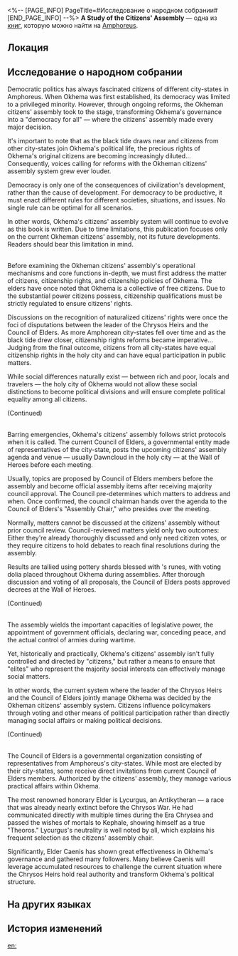 <%-- [PAGE_INFO]
PageTitle=#Исследование о народном собрании#
[END_PAGE_INFO] --%>
{{Дополнить}}
{{Книга Инфобокс
|id           = 509
|partIds      = 190834
|Название     = A Study of the Citizens' Assembly
|Изображение  = Предмет Книга Амфореус 1.png
|Мир          = Amphoreus
|Томов        = 1
|Автор        = <!--нужно добавить-->
|Описание     = A comprehensive study on the evolution and mechanisms of Okhema's citizens' assembly, offering crucial insights into the city-state's political system.
|Том1         = {{tx}}
|Источник1    = {{tx|Отсутствует источник}}
|Персонажи    = Kephale
|Фракции      = Okhema
}}
'''A Study of the Citizens' Assembly''' — одна из [[Книги|книг]], которую можно найти на [[Amphoreus]].

==Локация==
{{Отметка карты|<!--название карты-->|<!--id отметки-->}}

==Исследование о народном собрании==
Democratic politics has always fascinated citizens of different city-states in Amphoreus. When Okhema was first established, its democracy was limited to a privileged minority. However, through ongoing reforms, the Okheman citizens' assembly took to the stage, transforming Okhema's governance into a "democracy for all" &mdash; where the citizens' assembly made every major decision.

It's important to note that as the black tide draws near and citizens from other city-states join Okhema's political life, the precious rights of Okhema's original citizens are becoming increasingly diluted... Consequently, voices calling for reforms with the Okheman citizens' assembly system grew ever louder.

Democracy is only one of the consequences of civilization's development, rather than the cause of development. For democracy to be productive, it must enact different rules for different societies, situations, and issues. No single rule can be optimal for all scenarios.

In other words, Okhema's citizens' assembly system will continue to evolve as this book is written. Due to time limitations, this publication focuses only on the current Okheman citizens' assembly, not its future developments. Readers should bear this limitation in mind.

'''{{Размер|28|Citizens, Citizenship, and Citizenship Policies of Okhema}}'''<br />
Before examining the Okheman citizens' assembly's operational mechanisms and core functions in-depth, we must first address the matter of citizens, citizenship rights, and citizenship policies of Okhema. The elders have once noted that Okhema is a collective of free citizens. Due to the substantial power citizens possess, citizenship qualifications must be strictly regulated to ensure citizens' rights.

Discussions on the recognition of naturalized citizens' rights were once the foci of disputations between the leader of the Chrysos Heirs and the Council of Elders. As more Amphorean city-states fell over time and as the black tide drew closer, citizenship rights reforms became imperative... Judging from the final outcome, citizens from all city-states have equal citizenship rights in the holy city and can have equal participation in public matters.

While social differences naturally exist &mdash; between rich and poor, locals and travelers &mdash; the holy city of Okhema would not allow these social distinctions to become political divisions and will ensure complete political equality among all citizens.

(Continued)

'''{{Размер|28|Operational Mechanisms of the Citizens' Assembly}}'''<br />
Barring emergencies, Okhema's citizens' assembly follows strict protocols when it is called. The current Council of Elders, a governmental entity made of representatives of the city-state, posts the upcoming citizens' assembly agenda and venue &mdash; usually Dawncloud in the holy city &mdash; at the Wall of Heroes before each meeting.

Usually, topics are proposed by Council of Elders members before the assembly and become official assembly items after receiving majority council approval. The Council pre-determines which matters to address and when. Once confirmed, the council chairman hands over the agenda to the Council of Elders's "Assembly Chair," who presides over the meeting.

Normally, matters cannot be discussed at the citizens' assembly without prior council review. Council-reviewed matters yield only two outcomes: Either they're already thoroughly discussed and only need citizen votes, or they require citizens to hold debates to reach final resolutions during the assembly.

Results are tallied using pottery shards blessed with {{Rubi|Kephale|Worldbearing Titan}}'s runes, with voting dolia placed throughout Okhema during assemblies. After thorough discussion and voting of all proposals, the Council of Elders posts approved decrees at the Wall of Heroes.

(Continued)

'''{{Размер|28|Core Functions of the Citizens' Assembly}}'''<br />
The assembly wields the important capacities of legislative power, the appointment of government officials, declaring war, conceding peace, and the actual control of armies during wartime.

Yet, historically and practically, Okhema's citizens' assembly isn't fully controlled and directed by "citizens," but rather a means to ensure that "elites" who represent the majority social interests can effectively manage social matters.

In other words, the current system where the leader of the Chrysos Heirs and the Council of Elders jointly manage Okhema was decided by the Okheman citizens' assembly system. Citizens influence policymakers through voting and other means of political participation rather than directly managing social affairs or making political decisions.

(Continued)

'''{{Размер|28|Appendix: Principal Members of the Council of Elders}}'''<br />
The Council of Elders is a governmental organization consisting of representatives from Amphoreus's city-states. While most are elected by their city-states, some receive direct invitations from current Council of Elders members. Authorized by the citizens' assembly, they manage various practical affairs within Okhema.

The most renowned honorary Elder is Lycurgus, an Antikytheran &mdash; a race that was already nearly extinct before the Chrysos War. He had communicated directly with {{Rubi|Kephale|Worldbearing Titan}} multiple times during the Era Chrysea and passed the wishes of mortals to Kephale, showing himself as a true "Theoros." Lycurgus's neutrality is well noted by all, which explains his frequent selection as the citizens' assembly chair.

Significantly, Elder Caenis has shown great effectiveness in Okhema's governance and gathered many followers. Many believe Caenis will leverage accumulated resources to challenge the current situation where the Chrysos Heirs hold real authority and transform Okhema's political structure.

==На других языках==
{{На других языках
|en   = A Study of the Citizens' Assembly
|zhs  = 关于「公民大会」的考察
|zht  = 關於「公民大會」的考察
|ja   = 「民会」に関する考察
|ko   = 「시민 총회」에 관한 고찰
|es   = Investigación sobre la asamblea de ciudadanos
|fr   = Étude de l'assemblée citoyenne
|ru   = Исследование о народном собрании
|th   = การศึกษาเกี่ยวกับ "สมัชชาพลเรือน"
|vi   = Khảo Sát Về "Đại Hội Công Dân"
|de   = Eine Studie über die Bürgerversammlung
|id   = Penelitian Tentang "Sidang Warga"
|pt   = Estudo da Assembleia dos Cidadãos
}}

==История изменений==
{{История изменений|3.5}}

[[en:]]